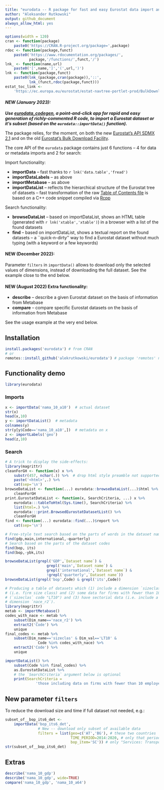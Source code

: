 ```yaml
---
title: "eurodata -- R package for fast and easy Eurostat data import and search"
author: "Aleksander Rutkowski"
output: github_document
always_allow_html: yes
---
```


```r
options(width = 120)
cran <- function(package)
    paste0('https://CRAN.R-project.org/package=',package)
rdoc <- function(package,funct)
    paste0('https://www.rdocumentation.org/packages/',
           package,'/functions/',funct,'/')
lnk_ <- function(name,url)
    paste0('[',name,']','(',url,')')
lnk <- function(package,funct)
    paste0(lnk_(package,cran(package)),'::',
           lnk_(funct,rdoc(package,funct)))
estat_toc_link <-
    'https://ec.europa.eu/eurostat/estat-navtree-portlet-prod/BulkDownloadListing?file=table_of_contents_en.txt'
```

#### *NEW (January 2023):*

**_Use [eurodata_codegen](https://github.com/alekrutkowski/eurodata_codegen), a point-and-click app
for rapid and easy generation of richly-commented R code, to import a Eurostat dataset or it's subset
(based on the `eurodata::importData()` function)._**

The package relies, for the moment, on both the new
[Eurostat's API SDMX 2.1](https://wikis.ec.europa.eu/display/EUROSTATHELP/Transition+-+from+Eurostat+Bulk+Download+to+API)
and on the old [Eurostat's Bulk Download Facility](https://ec.europa.eu/eurostat/data/bulkdownload/).

The core API of the `eurodata` package contains just 6 functions -- 4 for data
or metadata imports and 2 for search:

Import functionality:

- **importData** -- fast thanks to `r lnk('data.table','fread')`
- **importDataLabels** -- as above
- **importMetabase** -- as above
- **importDataList** -- reflects the hierarchical structure of the Eurostat tree of datasets --
fast transformation of the raw [Table of Contents file](`r estat_toc_link`)
is based on a C++ code snippet compiled via [Rcpp](`r cran('Rcpp')`)

Search functionality:

- **browseDataList** -- based on importDataList, shows an HTML table
(generated with `r lnk('xtable','xtable')`) in a browser with a list of the found datasets
- **find** -- based on importDataList, shows a textual report on the found datasets --
a ``quick-n-dirty'' way to find a Eurostat dataset without much typing (with a keyword or a few keywords)

#### NEW (December 2022):

Parameter `filters` in `importData()` allows to download only the selected values of dimensions,
instead of downloading the full dataset. See the example close to the end below.

#### NEW (August 2022) Extra functionality:

- **describe** -- describe a given Eurostat dataset on the basis of information from Metabase
- **compare** -- compare specific Eurostat datasets on the basis of information from Metabase

See the usage example at the very end below.

## Installation

```r
install.packages('eurodata') # from CRAN
# or
remotes::install_github('alekrutkowski/eurodata') # package 'remotes' needs to be installed
```

## Functionality demo

```r
library(eurodata)
```

### Imports

```r
x <- importData('nama_10_a10')  # actual dataset
str(x)
head(x,10)
y <- importDataList()  # metadata
colnames(y)
str(y[y$Code=='nama_10_a10',])  # metadata on x
z <- importLabels('geo')
head(z,10)
```

### Search

```r
# A trick to display the side-effects:
library(magrittr)
cleanForGH <- function(x) x %>%
    substr(457, nchar(.)) %>%  # drop html style preamble not supported by GitHub md parser
    paste('<html>',.) %>%
    cat(sep='\n')
browseDataList <- function(...) eurodata::browseDataList(...)$html %>%
    cleanForGH
print.EurostatDataList <- function(x, SearchCriteria, ...) x %>%
    eurodata:::tableToHtml(Sys.time(), SearchCriteria) %>%
    list(html=.) %>%
    eurodata:::print.BrowsedEurostatDatasetList() %>%
    cleanForGH
find <- function(...) eurodata::find(...)$report %>%
    cat(sep='\n')
```

```r
# Free-style text search based on the parts of words in the dataset names
find(gdp,main,international,-quarterly)
# Search based on the parts of the dataset codes
find(bop, its)
find(bop,-ybk,its)
```

```r
browseDataList(grepl('GDP',`Dataset name`) &
                   grepl('main',`Dataset name`) &
                   grepl('international',`Dataset name`) &
                   !grepl('quarterly',`Dataset name`))
browseDataList(grepl('bop',Code) & grepl('its',Code))
```

```r
# Producing a table of datasets which (1) include a dimension `sizeclas`
# (i.e. firm size class) and (2) some data for firms with fewer than 10 employees
# (`sizeclas` code "LT10") and (3) have sectorial data (i.e. include a
# dimension `nace_r2`).
library(magrittr)
metab <- importMetabase()
codes_with_nace <- metab %>% 
    subset(Dim_name=='nace_r2') %>%
    extract2('Code') %>%
    unique
final_codes <- metab %>%
    subset(Dim_name=='sizeclas' & Dim_val=='LT10' &
               Code %in% codes_with_nace) %>%
    extract2('Code') %>%
    unique
```

```r
importDataList() %>%
    subset(Code %in% final_codes) %>%
    as.EurostatDataList %>%
    # the `SearchCriteria` argument below is optional
    print(SearchCriteria =
              'those including data on firms with fewer than 10 employees and NACE Rev.2 disaggregation') 
```

## New parameter `filters`

To reduce the download size and time if full dataset not needed, e.g.:

```r
subset_of__bop_its6_det <-
    importData('bop_its6_det',
               # New -- download only subset of available data
               filters = list(geo=c('AT','BG'), # these two countries
                              TIME_PERIOD=2014:2020, # only that period
                              bop_item='SC')) # only "Services: Transport"
str(subset_of__bop_its6_det)
```

## Extras

```r
describe('nama_10_gdp')
describe('nama_10_gdp', wide=TRUE)
compare('nama_10_gdp', 'nama_10_a64')
```

